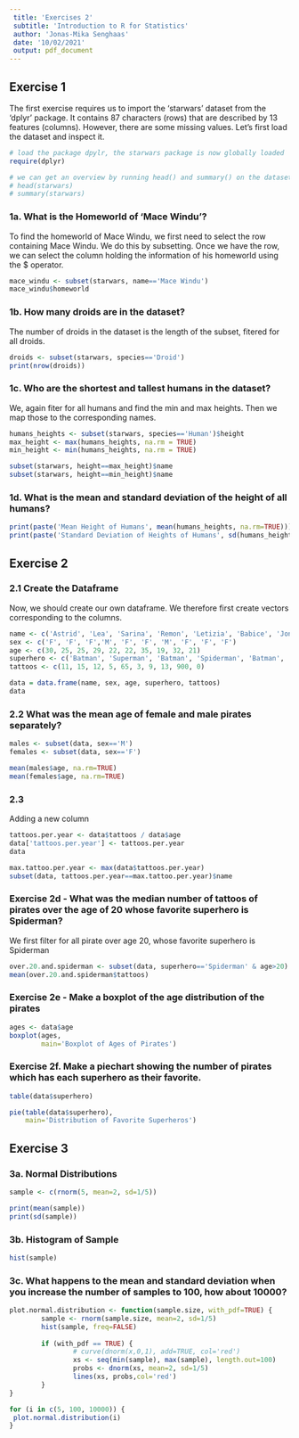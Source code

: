 ```yaml
---
 title: 'Exercises 2'
 subtitle: 'Introduction to R for Statistics' 
 author: 'Jonas-Mika Senghaas'
 date: '10/02/2021'
 output: pdf_document
---
```


## Exercise 1

The first exercise requires us to import the 'starwars' dataset from the 'dplyr' package. It contains 87 characters (rows) that are described by 13 features (columns). However, there are some missing values. Let's first load the dataset and inspect it.

```r
# load the package dpylr, the starwars package is now globally loaded
require(dplyr)

# we can get an overview by running head() and summary() on the dataset
# head(starwars)
# summary(starwars)
```

### 1a. What is the Homeworld of 'Mace Windu'?

To find the homeworld of Mace Windu, we first need to select the row containing Mace Windu. We do this by subsetting. Once we have the row, we can select the column holding the information of his homeworld using the \$ operator.

```r
mace_windu <- subset(starwars, name=='Mace Windu')
mace_windu$homeworld

```

### 1b. How many droids are in the dataset?

The number of droids in the dataset is the length of the subset, fitered for all droids.

```r
droids <- subset(starwars, species=='Droid')
print(nrow(droids))
```

### 1c. Who are the shortest and tallest humans in the dataset?

We, again fiter for all humans and find the min and max heights. Then we map those to the corresponding names.

```r
humans_heights <- subset(starwars, species=='Human')$height
max_height <- max(humans_heights, na.rm = TRUE)
min_height <- min(humans_heights, na.rm = TRUE)

subset(starwars, height==max_height)$name
subset(starwars, height==min_height)$name
```

### 1d. What is the mean and standard deviation of the height of all humans?

```r
print(paste('Mean Height of Humans', mean(humans_heights, na.rm=TRUE)))
print(paste('Standard Deviation of Heights of Humans', sd(humans_heights, na.rm=TRUE)))
```

## Exercise 2

### 2.1 Create the Dataframe

Now, we should create our own dataframe. We therefore first create vectors corresponding to the columns.

```r
name <- c('Astrid', 'Lea', 'Sarina', 'Remon', 'Letizia', 'Babice', 'Jonas', 'Wendy', 'Niveditha', 'Gioia')
sex <- c('F', 'F', 'F','M', 'F', 'F', 'M', 'F', 'F', 'F')
age <- c(30, 25, 25, 29, 22, 22, 35, 19, 32, 21)
superhero <- c('Batman', 'Superman', 'Batman', 'Spiderman', 'Batman', 'Antman', 'Batman', 'Superman', 'Maggott', 'Superman')
tattoos <- c(11, 15, 12, 5, 65, 3, 9, 13, 900, 0)

data = data.frame(name, sex, age, superhero, tattoos)
data
```

### 2.2 What was the mean age of female and male pirates separately?

```r
males <- subset(data, sex=='M')
females <- subset(data, sex=='F')

mean(males$age, na.rm=TRUE)
mean(females$age, na.rm=TRUE)
```

### 2.3

Adding a new column

```r
tattoos.per.year <- data$tattoos / data$age
data['tattoos.per.year'] <- tattoos.per.year
data
```

```r
max.tattoo.per.year <- max(data$tattoos.per.year)
subset(data, tattoos.per.year==max.tattoo.per.year)$name
```

### Exercise 2d - What was the median number of tattoos of pirates over the age of 20 whose favorite superhero is Spiderman?

We first filter for all pirate over age 20, whose favorite superhero is Spiderman

```r
over.20.and.spiderman <- subset(data, superhero=='Spiderman' & age>20)
mean(over.20.and.spiderman$tattoos)
```

### Exercise 2e - Make a boxplot of the age distribution of the pirates

```r
ages <- data$age
boxplot(ages,
        main='Boxplot of Ages of Pirates')
```

### Exercise 2f. Make a piechart showing the number of pirates which has each superhero as their favorite.

```r
table(data$superhero)
```

```r
pie(table(data$superhero),
    main='Distribution of Favorite Superheros')
```

## Exercise 3

### 3a. Normal Distributions

```r
sample <- c(rnorm(5, mean=2, sd=1/5))

print(mean(sample))
print(sd(sample))
```

### 3b. Histogram of Sample

```r
hist(sample)
```

### 3c. What happens to the mean and standard deviation when you increase the number of samples to 100, how about 10000?

```r
plot.normal.distribution <- function(sample.size, with_pdf=TRUE) {
        sample <- rnorm(sample.size, mean=2, sd=1/5)
        hist(sample, freq=FALSE)
        
        if (with_pdf == TRUE) {
                # curve(dnorm(x,0,1), add=TRUE, col='red')
                xs <- seq(min(sample), max(sample), length.out=100)
                probs <- dnorm(xs, mean=2, sd=1/5)
                lines(xs, probs,col='red')
        } 
}
```

```r
for (i in c(5, 100, 10000)) {
 plot.normal.distribution(i)       
}
```
